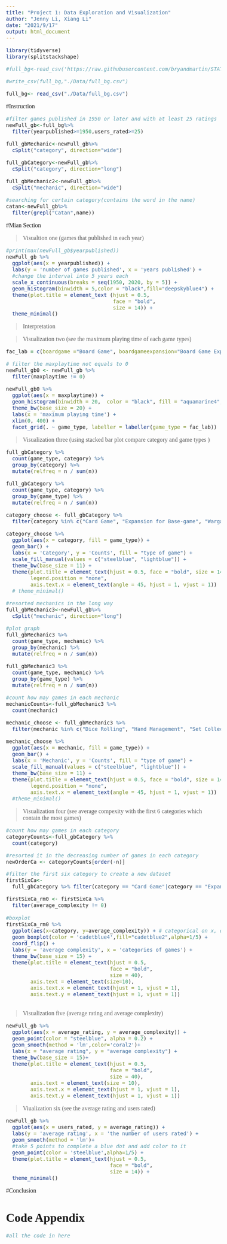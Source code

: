 ```yaml
---
title: "Project 1: Data Exploration and Visualization"
author: "Jenny Li, Xiang Li"
date: "2021/9/17"
output: html_document
---
```


<!--- Begin styling code. --->
<style type="text/css">
/* Whole document: */
body{
  font-family: "Palatino Linotype", "Book Antiqua", Palatino, serif;
  font-size: 12pt;
}
h1.title {
  font-size: 38px;
  text-align: center;
}
h4.author {
  font-size: 18px;
  text-align: center;
}
h4.date {
  font-size: 18px;
  text-align: center;
}
</style>
<!--- End styling code. --->
```r
library(tidyverse)
library(splitstackshape)
```


```r
#full_bg<-read_csv('https://raw.githubusercontent.com/bryandmartin/STAT155/master/docs/Projects/project1_bgdataviz/boa#rd_game_raw.csv')

#write_csv(full_bg,"./Data/full_bg.csv")

full_bg<- read_csv("./Data/full_bg.csv")
```
#Instruction

```r
#filter games published in 1950 or later and with at least 25 ratings
newFull_gb<-full_bg%>%
  filter(yearpublished>=1950,users_rated>=25)

full_gbMechanic<-newFull_gb%>%
  cSplit("category", direction="wide")

full_gbCategory<-newFull_gb%>%
  cSplit("category", direction="long")

full_gbMechanic2<-newFull_gb%>%
  cSplit("mechanic", direction="wide")

#searching for certain category(contains the word in the name)
catan<-newFull_gb%>%
  filter(grepl("Catan",name))
```


#Mian Section

>Visualtion one (games that published in each year)

```r
#print(max(newFull_gb$yearpublished))
newFull_gb %>%
  ggplot(aes(x = yearpublished)) +
  labs(y = 'number of games published', x = 'years published') +
  #change the interval into 5 years each
  scale_x_continuous(breaks = seq(1950, 2020, by = 5)) +
  geom_histogram(binwidth = 5,color = "black",fill="deepskyblue4") +
  theme(plot.title = element_text (hjust = 0.5,
                                   face = "bold",
                                   size = 14)) +
  theme_minimal()
```
> Interpretation


>Visualization two (see the maximum playing time of each game types)

```r
fac_lab = c(boardgame ="Board Game", boardgameexpansion="Board Game Expansion")

# filter the maxplaytime not equals to 0
newFull_gb0 <- newFull_gb %>%
  filter(maxplaytime != 0)

newFull_gb0 %>%
  ggplot(aes(x = maxplaytime)) +
  geom_histogram(binwidth = 20,  color = "black", fill = "aquamarine4", position = "identity") + 
  theme_bw(base_size = 20) +
  labs(x = 'maximum playing time') + 
  xlim(0, 400) +
  facet_grid(. ~ game_type, labeller = labeller(game_type = fac_lab))
```

>Visualization three (using stacked bar plot compare category and game types )

```r
full_gbCategory %>%
  count(game_type, category) %>%
  group_by(category) %>%
  mutate(relfreq = n / sum(n)) 

full_gbCategory %>%
  count(game_type, category) %>%
  group_by(game_type) %>%
  mutate(relfreq = n / sum(n)) 

category_choose <- full_gbCategory %>%
  filter(category %in% c("Card Game", "Expansion for Base-game", "Wargame", "Fantasy", "Fighting", "Science Fiction"))

category_choose %>%
  ggplot(aes(x = category, fill = game_type)) + 
  geom_bar() + 
  labs(x = 'Category', y = 'Counts', fill = "type of game") + 
  scale_fill_manual(values = c("steelblue", "lightblue")) + 
  theme_bw(base_size = 11) +
  theme(plot.title = element_text(hjust = 0.5, face = "bold", size = 14), 
        legend.position = "none", 
        axis.text.x = element_text(angle = 45, hjust = 1, vjust = 1))
  # theme_minimal()
```

```r
#resorted mechanics in the long way
full_gbMechanic3<-newFull_gb%>%
  cSplit("mechanic", direction="long")

#plot graph
full_gbMechanic3 %>%
  count(game_type, mechanic) %>%
  group_by(mechanic) %>%
  mutate(relfreq = n / sum(n)) 

full_gbMechanic3 %>%
  count(game_type, mechanic) %>%
  group_by(game_type) %>%
  mutate(relfreq = n / sum(n)) 

#count how may games in each mechanic
mechanicCounts<-full_gbMechanic3 %>%
  count(mechanic)

mechanic_choose <- full_gbMechanic3 %>%
  filter(mechanic %in% c("Dice Rolling", "Hand Management", "Set Collection", "Modular Board", "Variable Player Powers", "Hex-and-Counter"))

mechanic_choose %>%
  ggplot(aes(x = mechanic, fill = game_type)) + 
  geom_bar() + 
  labs(x = 'Mechanic', y = 'Counts', fill = "type of game") + 
  scale_fill_manual(values = c("steelblue", "lightblue")) + 
  theme_bw(base_size = 11) +
  theme(plot.title = element_text(hjust = 0.5, face = "bold", size = 14), 
        legend.position = "none", 
        axis.text.x = element_text(angle = 45, hjust = 1, vjust = 1))
  #theme_minimal()
```

>Visualization four (see average compexity with the first 6 categories which contain the most games)

```r
#count how may games in each category
categoryCounts<-full_gbCategory %>%
  count(category)

#resorted it in the decreasing number of games in each category
newOrderCa <- categoryCounts[order(-n)]

#filter the first six category to create a new dataset
firstSixCa<-
  full_gbCategory %>% filter(category == "Card Game"|category == "Expansion for Base-game"|category == "Wargame"|category == "Fantasy"|category == "Fantasy"|category == "Fighting"|category == "Science Fiction")

firstSixCa_rm0 <- firstSixCa %>%
  filter(average_complexity != 0)
  
#boxplot
firstSixCa_rm0 %>%
  ggplot(aes(x=category, y=average_complexity)) + # categorical on x, quantitative on y
  geom_boxplot(color = 'cadetblue4',fill="cadetblue2",alpha=1/5) +
  coord_flip() +
  labs(y = 'average complexity', x = 'categories of games') +
  theme_bw(base_size = 15) +
  theme(plot.title = element_text(hjust = 0.5,
                                  face = "bold",
                                  size = 40),
        axis.text = element_text(size=10),
        axis.text.x = element_text(hjust = 1, vjust = 1),
        axis.text.y = element_text(hjust = 1, vjust = 1))
        
```

>Visualization five (average rating and average complexity)

```r
newFull_gb %>%
  ggplot(aes(x = average_rating, y = average_complexity)) +
  geom_point(color = "steelblue", alpha = 0.2) +
  geom_smooth(method = 'lm',color='coral2')+
  labs(x = "average rating", y = "average complexity") +
  theme_bw(base_size = 15)+
  theme(plot.title = element_text(hjust = 0.5,
                                  face = "bold",
                                  size = 40),
        axis.text = element_text(size = 10),
        axis.text.x = element_text(hjust = 1, vjust = 1),
        axis.text.y = element_text(hjust = 1, vjust = 1))
```

>Viualization six (see the average rating and users rated)

```r
newFull_gb %>%
  ggplot(aes(x = users_rated, y = average_rating)) +
  labs(y = 'average rating', x = 'the number of users rated') +
  geom_smooth(method = 'lm')+
  #take 5 points to complete a blue dot and add color to it
  geom_point(color = 'steelblue',alpha=1/5) +
  theme(plot.title = element_text(hjust = 0.5,
                                  face = "bold",
                                  size = 14)) +
  theme_minimal() 
```


#Conclusion

# Code Appendix
```r
#all the code in here
```

